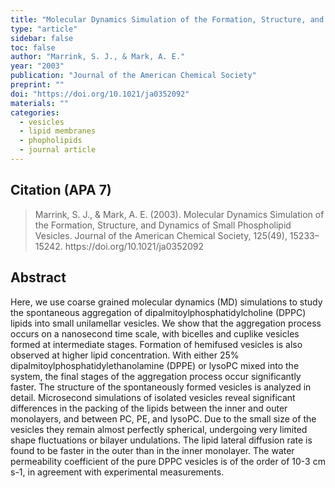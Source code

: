 ```yaml
---
title: "Molecular Dynamics Simulation of the Formation, Structure, and Dynamics of Small Phospholipid Vesicles"
type: "article"
sidebar: false
toc: false
author: "Marrink, S. J., & Mark, A. E."
year: "2003"
publication: "Journal of the American Chemical Society"
preprint: ""
doi: "https://doi.org/10.1021/ja0352092"
materials: ""
categories:
  - vesicles
  - lipid membranes
  - phopholipids
  - journal article
---
```


## Citation (APA 7)

> Marrink, S. J., & Mark, A. E. (2003). Molecular Dynamics Simulation of the Formation, Structure, and Dynamics of Small Phospholipid Vesicles. Journal of the American Chemical Society, 125(49), 15233–15242. https://doi.org/10.1021/ja0352092

## Abstract

Here, we use coarse grained molecular dynamics (MD) simulations to study the spontaneous aggregation of dipalmitoylphosphatidylcholine (DPPC) lipids into small unilamellar vesicles. We show that the aggregation process occurs on a nanosecond time scale, with bicelles and cuplike vesicles formed at intermediate stages. Formation of hemifused vesicles is also observed at higher lipid concentration. With either 25% dipalmitoylphosphatidylethanolamine (DPPE) or lysoPC mixed into the system, the final stages of the aggregation process occur significantly faster. The structure of the spontaneously formed vesicles is analyzed in detail. Microsecond simulations of isolated vesicles reveal significant differences in the packing of the lipids between the inner and outer monolayers, and between PC, PE, and lysoPC. Due to the small size of the vesicles they remain almost perfectly spherical, undergoing very limited shape fluctuations or bilayer undulations. The lipid lateral diffusion rate is found to be faster in the outer than in the inner monolayer. The water permeability coefficient of the pure DPPC vesicles is of the order of 10-3 cm s-1, in agreement with experimental measurements.